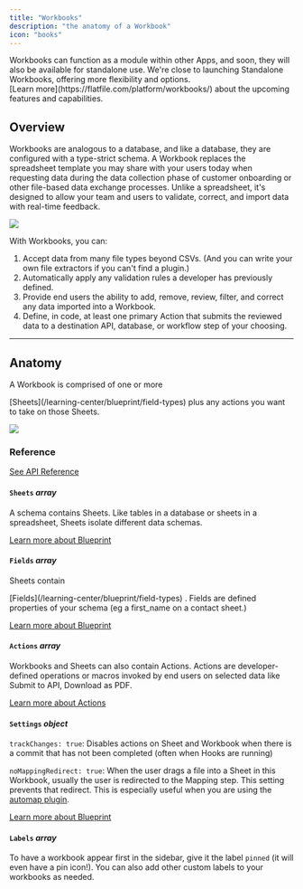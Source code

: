 ```yaml
---
title: "Workbooks"
description: "the anatomy of a Workbook"
icon: "books"
---
```


<Tip>
  Workbooks can function as a module within other Apps, and soon, they will also
  be available for standalone use. We're close to launching Standalone
  Workbooks, offering more flexibility and options.
  <br /> [Learn more](https://flatfile.com/platform/workbooks/) about the
  upcoming features and capabilities.
</Tip>

## Overview

Workbooks are analogous to a database, and like a database, they are configured
with a type-strict schema. A Workbook replaces the spreadsheet template you may
share with your users today when requesting data during the data collection
phase of customer onboarding or other file-based data exchange processes. Unlike
a spreadsheet, it's designed to allow your team and users to validate, correct,
and import data with real-time feedback.

<img src="/images/quickstart/workbook.png" caption="The Flatfile Workbook" />

With Workbooks, you can:

1. Accept data from many file types beyond CSVs. (And you can write your own
   file extractors if you can't find a plugin.)
2. Automatically apply any validation rules a developer has previously defined.
3. Provide end users the ability to add, remove, review, filter, and correct any
   data imported into a Workbook.
4. Define, in code, at least one primary Action that submits the reviewed data
   to a destination API, database, or workflow step of your choosing.

---

## Anatomy

A Workbook is comprised of one or more

<Tooltip tip="A collection of fields...">
  [Sheets](/learning-center/blueprint/field-types)
</Tooltip>
plus any actions you want to take on those Sheets.

<img
  src="/images/concepts/workbook_anatomy.png"
  caption="The anatomy of a Workbook"
/>

### Reference

[See API Reference](https://reference.flatfile.com/api-reference/workbooks/create-a-workbook)

#### `Sheets` _array_

A schema contains Sheets. Like tables in a database or sheets in a spreadsheet,
Sheets isolate different data schemas.

[Learn more about Blueprint](/learning-center/blueprint/about)

#### `Fields` _array_

Sheets contain

<Tooltip tip="Describes an attribute of the entity...">
  [Fields](/learning-center/blueprint/field-types)
</Tooltip>
. Fields are defined properties of your schema (eg a first_name on a contact
sheet.)

[Learn more about Blueprint](/learning-center/blueprint/about)

#### `Actions` _array_

Workbooks and Sheets can also contain Actions. Actions are developer-defined
operations or macros invoked by end users on selected data like Submit to API,
Download as PDF.

[Learn more about Actions](/learning-center/concepts/actions)

#### `Settings` _object_

`trackChanges: true`: Disables actions on Sheet and Workbook when there is a
commit that has not been completed (often when Hooks are running)

`noMappingRedirect: true`: When the user drags a file into a Sheet in this
Workbook, usually the user is redirected to the Mapping step. This setting
prevents that redirect. This is especially useful when you are using the
[automap plugin](/learning-center/guides/automap).

[Learn more about Blueprint](/learning-center/blueprint/about)

#### `Labels` _array_

To have a workbook appear first in the sidebar, give it the label `pinned` (it
will even have a pin icon!). You can also add other custom labels to your
workbooks as needed.
